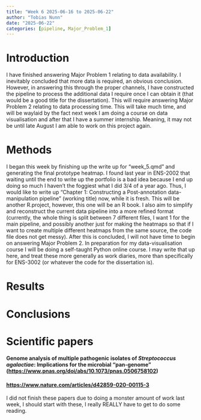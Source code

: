 ```yaml
---
title: "Week 6 2025-06-16 to 2025-06-22"
author: "Tobias Nunn"
date: "2025-06-22"
categories: [pipeline, Major_Problem_1]
---
```


# Introduction {#seq-week6}

I have finished answering Major Problem 1 relating to data availability. I inevitably concluded that more data is required, an obvious conclusion. However, in answering this through the proper channels, I have constructed the pipeline to process the additional data I require once I can obtain it (that would be a good title for the dissertation). This will require answering Major Problem 2 relating to data processing time. This will take much time, and will be waylaid by the fact next week I am doing a course on data visualisation and after that I have a summer internship. Meaning, it may not be until late August I am able to work on this project again.

# Methods

I began this week by finishing up the write up for "week_5.qmd" and generating the final prototype heatmap. I found last year in ENS-2002 that waiting until the end to write up the portfolio is a bad idea because I end up doing so much I haven't the foggiest what I did 3/4 of a year ago. Thus, I would like to write up "Chapter 1: Constructing a Post-annotation data-manipulation pipeline" (working title) now, while it is fresh. This will be another R.project, however, this one will be an R book. I also aim to simplify and reconstruct the current data pipeline into a more refined format (currently, the whole thing is split between 7 different files, I want 1 for the main pipeline, and possibly another just for making the heatmaps so that if I want to create multiple different heatmaps from the same source, the code file does not get messy). After this is concluded, I will not have time to begin on answering Major Problem 2. In preparation for my data-visualisation course I will be doing a self-taught Python online course. I may write that up here, and treat these more generally as work diaries, more than specifically for ENS-3002 (or whatever the code for the dissertation is).

# Results {#sec-week6_results}

# Conclusions

# Scientific papers

#### Genome analysis of multiple pathogenic isolates of *Streptococcus agalactiae*: Implications for the microbial “pan-genome” (<https://www.pnas.org/doi/abs/10.1073/pnas.0506758102>)

#### <https://www.nature.com/articles/d42859-020-00115-3>

I did not finish these papers due to doing a monster amount of work last week, I should start with these, I really REALLY have to get to do some reading.
